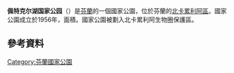 {{Geobox|国家公园
<!-- *** Name section *** -->
| name                        = 佩特克尔湖国家公园
| native_name                 = {{lang|fi|Petkeljärven kansallispuisto}}
| other_name                  = 
| other_name1                 = 
<!-- *** Category *** -->
| category_local              = [[List_of_national_parks_of_Finland|National Park of Finland]]
| category_iucn               = II
<!-- *** Image *** -->
| image                       = Kuikan kierros.jpg
| image_size                  = 
| image_caption               = 
<!-- *** Country etc. *** -->
| country                     = 芬兰
| country_flag                = 1
| region                      = 北卡累利阿區
| region_type                 = [[芬兰行政区|行政区]]
| location                    = [[伊洛曼齊|伊洛曼齊]]
| lat_d              = 62     
| lat_m              = 35
| lat_s              = 
| lat_NS             = N
| long_d             = 31     
| long_m             = 11
| long_s             = 
| long_EW            = E
| elevation          =  
<!-- *** Nature *** -->
<!-- *** Geography *** -->
| area                        = 6
<!-- *** People *** -->
| established_type            = 成立
| established                 = 1956年
| established1_type           = 
| established1                = 
| management_body             = {{tsl|en|Metsähallitus|森林管理局 (芬兰)|森林管理局}}
| visitation                  = 16200
| visitation_date             = 2016年<ref name="访客2016"/>
<!-- *** Free fields *** -->
<!-- *** Map section *** -->
| map                         = Finland location map.svg
| map_locator = Finland
| map_size    = 200
| map_caption = 在芬蘭的位置
| map_first   =
<!-- *** Website *** -->
| website     = {{URL|http://www.nationalparks.fi/en/petkeljarvinp}}
}}
'''佩特克尔湖国家公园'''（{{lang-fi|Petkeljärven kansallispuisto}}）是[[芬蘭|芬蘭]]的一個國家公園，位於芬蘭的[[北卡累利阿區|北卡累利阿區]]。國家公園成立於1956年，面積{{convert|6|km2|sqmi|0}}。國家公園被劃入北卡累利阿生物圈保護區。

==參考資料==
{{Reflist|30em|refs=
<ref name="访客2016">{{cite web | url = http://www.metsa.fi/kansallispuistoittain | title = Käyntimäärät kansallispuistoittain 2016 | language = fi | publisher = Metsähallitus | date = 2017-01-26 | accessdate = 2017-02-19 | archive-url = https://web.archive.org/web/20190529070743/http://www.metsa.fi/kansallispuistoittain | archive-date = 2019-05-29 | dead-url = yes }}</ref>
}}

{{commonscat|Petkeljärvi National Park|position=left}}

{{芬兰国家公园}}

[[Category:芬蘭國家公園|Category:芬蘭國家公園]]